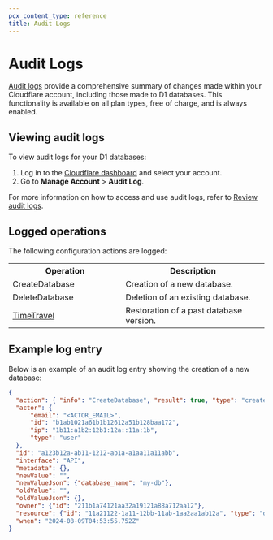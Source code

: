 ```yaml
---
pcx_content_type: reference
title: Audit Logs
---
```


# Audit Logs

[Audit logs](/fundamentals/setup/account/account-security/review-audit-logs/) provide a comprehensive summary of changes made within your Cloudflare account, including those made to D1 databases. This functionality is available on all plan types, free of charge, and is always enabled.

## Viewing audit logs

To view audit logs for your D1 databases:
1. Log in to the [Cloudflare dashboard](https://dash.cloudflare.com/?account=audit-log) and select your account.
2. Go to **Manage Account** > **Audit Log**.

For more information on how to access and use audit logs, refer to [Review audit logs](/fundamentals/setup/account/account-security/review-audit-logs/).

## Logged operations

The following configuration actions are logged:

<table>
  <tbody>
    <th colspan="5" rowspan="1" style="width:220px">
      Operation
    </th>
    <th colspan="5" rowspan="1">
      Description
    </th>
    <tr>
      <td colspan="5" rowspan="1">
        CreateDatabase
      </td>
      <td colspan="5" rowspan="1">
        Creation of a new database.
      </td>
    </tr>
    <tr>
      <td colspan="5" rowspan="1">
        DeleteDatabase
      </td>
      <td colspan="5" rowspan="1">
        Deletion of an existing database.
      </td>
    </tr>
    <tr>
      <td colspan="5" rowspan="1">
        <a href="/d1/reference/time-travel">TimeTravel</a>
      </td>
      <td colspan="5" rowspan="1">
        Restoration of a past database version.
      </td>
    </tr>
  </tbody>
</table>


## Example log entry

Below is an example of an audit log entry showing the creation of a new database:

```json
{
  "action": { "info": "CreateDatabase", "result": true, "type": "create"},
  "actor": {
      "email": "<ACTOR_EMAIL>",
      "id": "b1ab1021a61b1b12612a51b128baa172",
      "ip": "1b11:a1b2:12b1:12a::11a:1b",
      "type": "user"
  },
  "id": "a123b12a-ab11-1212-ab1a-a1aa11a11abb",
  "interface": "API",
  "metadata": {},
  "newValue": "",
  "newValueJson": {"database_name": "my-db"},
  "oldValue": "",
  "oldValueJson": {},
  "owner": {"id": "211b1a74121aa32a19121a88a712aa12"},
  "resource": {"id": "11a21122-1a11-12bb-11ab-1aa2aa1ab12a", "type": "d1.database"},
  "when": "2024-08-09T04:53:55.752Z"
}
```